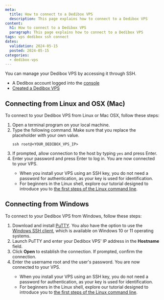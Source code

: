 ```yaml
---
meta:
  title: How to connect to a Dedibox VPS
  description: This page explains how to connect to a Dedibox VPS
content:
  h1: How to connect to a Dedibox VPS
  paragraph: This page explains how to connect to a Dedibox VPS
tags: vps dedibox ssh connect
dates:
  validation: 2024-05-15
  posted: 2024-05-15
categories:
  - dedibox-vps
---
```


You can manage your Dedibox VPS by accessing it through SSH.

<Macro id="requirements" />

- A Dedibox account logged into the [console](https://console.online.net/)
- [Created a Dedibox VPS](/dedibox/vps/how-to/create-vps/)

## Connecting from Linux and OSX (Mac)
To connect to your Dedibox VPS from Linux or Mac OSX, follow these steps:

1. Open a terminal program on your local machine.
2. Type the following command. Make sure that you replace the placeholder with your own value.
    ```
    ssh root@<YOUR_DEDIBOX_VPS_IP>
    ```
3. If prompted, allow connection to the host by typing `yes` and press Enter.
4. Enter your password and press Enter to log in. You are now connected to your VPS.
    <Message type="tip">
      * When you install your VPS using an SSH key, you do not need a password for authentication, as your key is used for identification.
      * For beginners in the Linux shell, explore our tutorial designed to introduce you to [the first steps of the Linux command line](/tutorials/first-steps-linux-command-line/).
    </Message>

## Connecting from Windows
To connect to your Dedibox VPS from Windows, follow these steps:

1. Download and install [PuTTY](https://www.chiark.greenend.org.uk/~sgtatham/putty/latest.html/).
    <Message type="note">
       You also have the option to use the [Windows SSH client](https://learn.microsoft.com/en-us/windows/terminal/tutorials/ssh/), which is available on Windows 10 or 11 operating systems.
    </Message>
2. Launch PuTTY and enter your Dedibox VPS' IP address in the **Hostname** field.
3. Click **Open** to establish the connection. If prompted, confirm the connection.
4. Enter the username root and the user's password. You are now connected to your VPS.
    <Message type="tip">
      * When you install your VPS using an SSH key, you do not need a password for authentication, as your key is used for identification.
      * For beginners in the Linux shell, explore our tutorial designed to introduce you to [the first steps of the Linux command line](/tutorials/first-steps-linux-command-line/).
    </Message>
